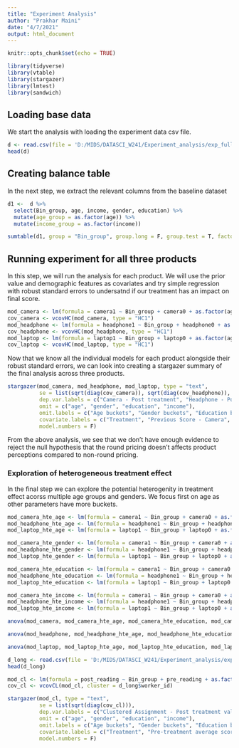 ---
title: "Experiment Analysis"
author: "Prakhar Maini"
date: "4/7/2021"
output: html_document
---

```{r include=FALSE}
knitr::opts_chunk$set(echo = TRUE)
```


```{r include=FALSE}
library(tidyverse)
library(vtable)
library(stargazer)
library(lmtest)
library(sandwich)
```

## Loading base data 

We start the analysis with loading the experiment data csv file. 

```{r message=FALSE, warning=FALSE}
d <- read.csv(file = 'D:/MIDS/DATASCI_W241/Experiment_analysis/exp_full_data_prepared.csv', header = T)
head(d)
```

## Creating balance table 

In the next step, we extract the relevant columns from the baseline dataset

```{r message=FALSE, warning=FALSE}
d1 <-  d %>% 
  select(Bin_group, age, income, gender, education) %>% 
  mutate(age_group = as.factor(age)) %>% 
  mutate(income_group = as.factor(income)) 

sumtable(d1, group = "Bin_group", group.long = F, group.test = T, factor.percent = T)
```

## Running experiment for all three products

In this step, we will run the analysis for each product. We will use the prior value and demographic features as covariates and try simple regression with robust standard errors to undersatnd if our treatment has an impact on final score. 

```{r message=FALSE, warning=FALSE}

mod_camera <- lm(formula = camera1 ~ Bin_group + camera0 + as.factor(age) + as.factor(gender) + as.factor(education) + as.factor(income), data = d)
cov_camera <- vcovHC(mod_camera, type = "HC1")
mod_headphone <- lm(formula = headphone1 ~ Bin_group + headphone0 + as.factor(age) + as.factor(gender) + as.factor(education) + as.factor(income), data = d)
cov_headphone <- vcovHC(mod_headphone, type = "HC1")
mod_laptop <- lm(formula = laptop1 ~ Bin_group + laptop0 + as.factor(age) + as.factor(gender) + as.factor(education) + as.factor(income), data = d)
cov_laptop <- vcovHC(mod_laptop, type = "HC1")
```

Now that we know all the individual models for each product alongside their robust standard errors, we can look into creating a stargazer summary of the final analysis across three products.

```{r message=FALSE, warning=FALSE}
stargazer(mod_camera, mod_headphone, mod_laptop, type = "text", 
          se = list(sqrt(diag(cov_camera)), sqrt(diag(cov_headphone)), sqrt(diag(cov_laptop))), 
          dep.var.labels = c("Camera - Post treatment", "Headphone - Post treatment", "Laptop - Post treatment"), 
          omit = c("age", "gender", "education", "income"),
          omit.labels = c("Age buckets", "Gender buckets", "Education buckets", "Income buckets"),
          covariate.labels = c("Treatment", "Previous Score - Camera", "Previous Score - Headphone" , "Previous Score - Laptop"),
          model.numbers = F)
```


From the above analysis, we see that we don't have enough evidence to reject the null hypothesis that the round pricing doesn't affects product perceptions compared to non-round pricing. 


### Exploration of heterogeneous treatment effect
In the final step we can explore the potential heterogenity in treatment effect acorss multiple age groups and genders. We focus first on age as other parameters have more buckets.


```{r warning=FALSE, message=FALSE}
mod_camera_hte_age <- lm(formula = camera1 ~ Bin_group + camera0 + as.factor(age) + as.factor(gender) + as.factor(education) + as.factor(income) + Bin_group * as.factor(age), data = d)
mod_headphone_hte_age <- lm(formula = headphone1 ~ Bin_group + headphone0 + as.factor(age) + as.factor(gender) + as.factor(education)+as.factor(income) + Bin_group * as.factor(age),data = d)
mod_laptop_hte_age <- lm(formula = laptop1 ~ Bin_group + laptop0 + as.factor(age) + as.factor(gender) + as.factor(education) + as.factor(income) + Bin_group * as.factor(age), data = d)

mod_camera_hte_gender <- lm(formula = camera1 ~ Bin_group + camera0 + as.factor(age) + as.factor(gender) + as.factor(education) + as.factor(income) + Bin_group * as.factor(gender), data = d)
mod_headphone_hte_gender <- lm(formula = headphone1 ~ Bin_group + headphone0 + as.factor(age) + as.factor(gender) + as.factor(education)+as.factor(income) + Bin_group * as.factor(gender),data = d)
mod_laptop_hte_gender <- lm(formula = laptop1 ~ Bin_group + laptop0 + as.factor(age) + as.factor(gender) + as.factor(education) + as.factor(income) + Bin_group * as.factor(gender), data = d)

mod_camera_hte_education <- lm(formula = camera1 ~ Bin_group + camera0 + as.factor(age) + as.factor(gender) + as.factor(education) + as.factor(income) + Bin_group * as.factor(income), data = d)
mod_headphone_hte_education <- lm(formula = headphone1 ~ Bin_group + headphone0 + as.factor(age) + as.factor(gender) + as.factor(education)+as.factor(income) + Bin_group * as.factor(income),data = d)
mod_laptop_hte_education <- lm(formula = laptop1 ~ Bin_group + laptop0 + as.factor(age) + as.factor(gender) + as.factor(education) + as.factor(income) + Bin_group * as.factor(income), data = d)

mod_camera_hte_income <- lm(formula = camera1 ~ Bin_group + camera0 + as.factor(age) + as.factor(gender) + as.factor(education) + as.factor(income) + Bin_group * as.factor(education), data = d)
mod_headphone_hte_income <- lm(formula = headphone1 ~ Bin_group + headphone0 + as.factor(age) + as.factor(gender) + as.factor(education)+as.factor(income) + Bin_group * as.factor(education),data = d)
mod_laptop_hte_income <- lm(formula = laptop1 ~ Bin_group + laptop0 + as.factor(age) + as.factor(gender) + as.factor(education) + as.factor(income) + Bin_group * as.factor(education), data = d)
```


```{r warning=FALSE, message=FALSE}
anova(mod_camera, mod_camera_hte_age, mod_camera_hte_education, mod_camera_hte_gender, mod_camera_hte_income)

anova(mod_headphone, mod_headphone_hte_age, mod_headphone_hte_education, mod_headphone_hte_gender, mod_headphone_hte_income)

anova(mod_laptop, mod_laptop_hte_age, mod_laptop_hte_education, mod_laptop_hte_gender, mod_laptop_hte_income)

```

```{r warning=FALSE, message=FALSE}
d_long <- read.csv(file = 'D:/MIDS/DATASCI_W241/Experiment_analysis/exp_full_data_long.csv', header = T)
head(d_long)
```

```{r warning=FALSE, message=FALSE}
mod_cl <- lm(formula = post_reading ~ Bin_group + pre_reading + as.factor(age) + as.factor(gender) + as.factor(education) + as.factor(income), data = d_long)
cov_cl <- vcovCL(mod_cl, cluster = d_long$worker_id)

stargazer(mod_cl, type = "text", 
          se = list(sqrt(diag(cov_cl))), 
          dep.var.labels = c("Clustered Assignment - Post treatment value"), 
          omit = c("age", "gender", "education", "income"),
          omit.labels = c("Age buckets", "Gender buckets", "Education buckets", "Income buckets"),
          covariate.labels = c("Treatment", "Pre-treatment average score"),
          model.numbers = F)
```














